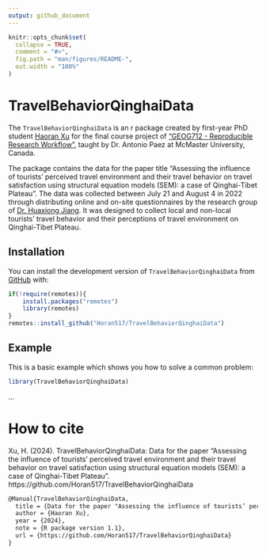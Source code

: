 ```yaml
---
output: github_document
---
```


<!-- README.md is generated from README.Rmd. Please edit that file -->

```r
knitr::opts_chunk$set(
  collapse = TRUE,
  comment = "#>",
  fig.path = "man/figures/README-",
  out.width = "100%"
)
```

# TravelBehaviorQinghaiData

<!-- badges: start -->
<!-- badges: end -->

The `TravelBehaviorQinghaiData` is an r package created by first-year PhD student [Haoran Xu](https://github.com/Horan517) for the final course project of ["GEOG712 - Reproducible Research Workflow"](https://github.com/paezha/Reproducible-Research-Workflow/tree/master), taught by Dr. Antonio Paez at McMaster University, Canada. 

The package contains the data for the paper title "Assessing the influence of tourists’ perceived travel environment and their travel behavior on travel satisfaction using structural equation models (SEM): a case of Qinghai-Tibet Plateau". The data was collected between July 21 and August 4 in 2022 through distributing online and on-site questionnaires by the research group of [Dr. Huaxiong Jiang](https://www.researchgate.net/scientific-contributions/Huaxiong-Jiang-2157090528). It was designed to collect local and non-local tourists' travel behavior and their perceptions of travel environment on Qinghai-Tibet Plateau.

## Installation

You can install the development version of `TravelBehaviorQinghaiData` from [GitHub](https://github.com) with:

```r
if(!require(remotes)){
    install.packages("remotes")
    library(remotes)
}
remotes::install_github("Horan517/TravelBehaviorQinghaiData")
```

## Example

This is a basic example which shows you how to solve a common problem:

```r
library(TravelBehaviorQinghaiData)
```

...

# How to cite

Xu, H. (2024). TravelBehaviorQinghaiData: Data for the paper "Assessing the influence of tourists’ perceived travel environment and their travel behavior on travel satisfaction using structural equation models (SEM): a case of Qinghai-Tibet Plateau". https://github.com/Horan517/TravelBehaviorQinghaiData

``` latex
@Manual{TravelBehaviorQinghaiData,
  title = {Data for the paper "Assessing the influence of tourists’ perceived travel environment and their travel behavior on travel satisfaction using structural equation models (SEM): a case of Qinghai-Tibet Plateau"},
  author = {Haoran Xu},
  year = {2024},
  note = {R package version 1.1},
  url = {https://github.com/Horan517/TravelBehaviorQinghaiData}
}
```
